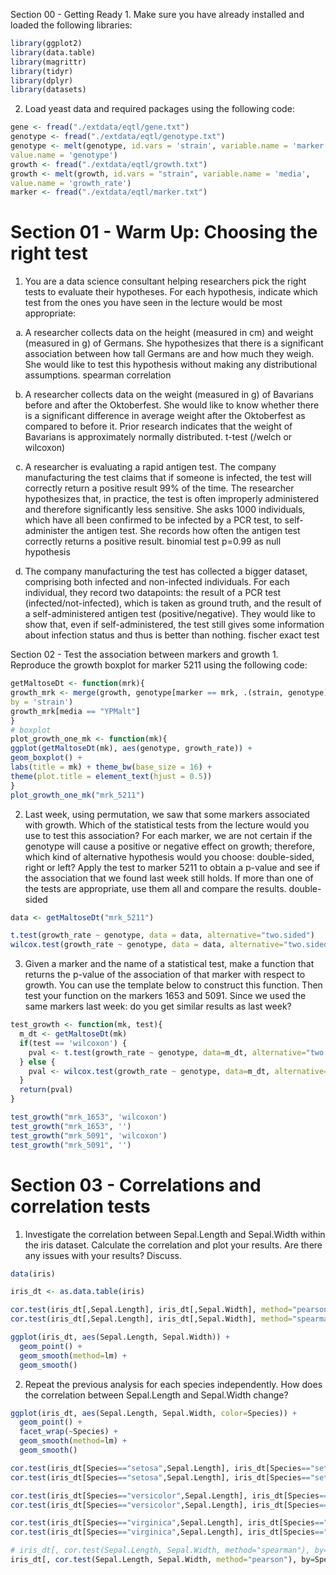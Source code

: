 Section 00 - Getting Ready
1. Make sure you have already installed and loaded the following libraries:
```r
library(ggplot2)
library(data.table)
library(magrittr)
library(tidyr)
library(dplyr)
library(datasets)
```
2. Load yeast data and required packages using the following code:
```r
gene <- fread("./extdata/eqtl/gene.txt")
genotype <- fread("./extdata/eqtl/genotype.txt")
genotype <- melt(genotype, id.vars = 'strain', variable.name = 'marker',
value.name = 'genotype')
growth <- fread("./extdata/eqtl/growth.txt")
growth <- melt(growth, id.vars = "strain", variable.name = 'media',
value.name = 'growth_rate')
marker <- fread("./extdata/eqtl/marker.txt")
```

# Section 01 - Warm Up: Choosing the right test
1. You are a data science consultant helping researchers pick the right tests to evaluate their hypotheses. For
each hypothesis, indicate which test from the ones you have seen in the lecture would be most appropriate:

a) A researcher collects data on the height (measured in cm) and weight (measured in g) of Germans.
She hypothesizes that there is a significant association between how tall Germans are and how much
they weigh. She would like to test this hypothesis without making any distributional assumptions.
spearman correlation

b) A researcher collects data on the weight (measured in g) of Bavarians before and after the Oktoberfest.
She would like to know whether there is a significant difference in average weight after the Oktoberfest
as compared to before it. Prior research indicates that the weight of Bavarians is approximately
normally distributed.
t-test (/welch or wilcoxon)

c) A researcher is evaluating a rapid antigen test. The company manufacturing the test claims that if
someone is infected, the test will correctly return a positive result 99% of the time. The researcher
hypothesizes that, in practice, the test is often improperly administered and therefore significantly less
sensitive. She asks 1000 individuals, which have all been confirmed to be infected by a PCR test, to
self-administer the antigen test. She records how often the antigen test correctly returns a positive
result.
binomial test p=0.99 as null hypothesis

d) The company manufacturing the test has collected a bigger dataset, comprising both infected and
non-infected individuals. For each individual, they record two datapoints: the result of a PCR test
(infected/not-infected), which is taken as ground truth, and the result of a self-administered antigen
test (positive/negative). They would like to show that, even if self-administered, the test still gives
some information about infection status and thus is better than nothing.
fischer exact test



Section 02 - Test the association between markers and growth
1. Reproduce the growth boxplot for marker 5211 using the following code:
```r
getMaltoseDt <- function(mrk){
growth_mrk <- merge(growth, genotype[marker == mrk, .(strain, genotype)],
by = 'strain')
growth_mrk[media == "YPMalt"]
}
# boxplot
plot_growth_one_mk <- function(mk){
ggplot(getMaltoseDt(mk), aes(genotype, growth_rate)) +
geom_boxplot() +
labs(title = mk) + theme_bw(base_size = 16) +
theme(plot.title = element_text(hjust = 0.5))
}
plot_growth_one_mk("mrk_5211")
```

2. Last week, using permutation, we saw that some markers associated with growth. Which of the statistical
tests from the lecture would you use to test this association? For each marker, we are not certain if the
genotype will cause a positive or negative effect on growth; therefore, which kind of alternative hypothesis
would you choose: double-sided, right or left? Apply the test to marker 5211 to obtain a p-value and see if
the association that we found last week still holds. If more than one of the tests are appropriate, use them
all and compare the results.
double-sided
```r
data <- getMaltoseDt("mrk_5211")

t.test(growth_rate ~ genotype, data = data, alternative="two.sided")
wilcox.test(growth_rate ~ genotype, data = data, alternative="two.sided")

```

3. Given a marker and the name of a statistical test, make a function that returns the p-value of the
association of that marker with respect to growth. You can use the template below to construct this
function. Then test your function on the markers 1653 and 5091. Since we used the same markers last week:
do you get similar results as last week?
```r
test_growth <- function(mk, test){
  m_dt <- getMaltoseDt(mk)
  if(test == 'wilcoxon') {
    pval <- t.test(growth_rate ~ genotype, data=m_dt, alternative="two.sided")$p.value
  } else {
    pval <- wilcox.test(growth_rate ~ genotype, data=m_dt, alternative="two.sided")$p.value  
  }
  return(pval)
}

test_growth("mrk_1653", 'wilcoxon')
test_growth("mrk_1653", '')
test_growth("mrk_5091", 'wilcoxon')
test_growth("mrk_5091", '')

```



# Section 03 - Correlations and correlation tests
1. Investigate the correlation between Sepal.Length and Sepal.Width within the iris dataset. Calculate
the correlation and plot your results. Are there any issues with your results? Discuss.
```r
data(iris)

iris_dt <- as.data.table(iris)

cor.test(iris_dt[,Sepal.Length], iris_dt[,Sepal.Width], method="pearson")
cor.test(iris_dt[,Sepal.Length], iris_dt[,Sepal.Width], method="spearman")

ggplot(iris_dt, aes(Sepal.Length, Sepal.Width)) +
  geom_point() +
  geom_smooth(method=lm) +
  geom_smooth()

```

2. Repeat the previous analysis for each species independently. How does the correlation between
Sepal.Length and Sepal.Width change?
```r

ggplot(iris_dt, aes(Sepal.Length, Sepal.Width, color=Species)) +
  geom_point() +
  facet_wrap(~Species) +
  geom_smooth(method=lm) +
  geom_smooth()

cor.test(iris_dt[Species=="setosa",Sepal.Length], iris_dt[Species=="setosa",Sepal.Width], method="pearson")
cor.test(iris_dt[Species=="setosa",Sepal.Length], iris_dt[Species=="setosa",Sepal.Width], method="spearman")

cor.test(iris_dt[Species=="versicolor",Sepal.Length], iris_dt[Species=="versicolor",Sepal.Width], method="pearson")
cor.test(iris_dt[Species=="versicolor",Sepal.Length], iris_dt[Species=="versicolor",Sepal.Width], method="spearman")

cor.test(iris_dt[Species=="virginica",Sepal.Length], iris_dt[Species=="virginica",Sepal.Width], method="pearson")
cor.test(iris_dt[Species=="virginica",Sepal.Length], iris_dt[Species=="virginica",Sepal.Width], method="spearman")
```
```r
# iris_dt[, cor.test(Sepal.Length, Sepal.Width, method="spearman"), by=Species]
iris_dt[, cor.test(Sepal.Length, Sepal.Width, method="pearson"), by=Species]
```


